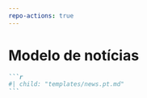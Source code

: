 ```yaml
---
repo-actions: true
---
```


# Modelo de notícias {#newstemplate}

````markdown
```r
#| child: "templates/news.pt.md"
```
````

